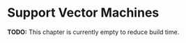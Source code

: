 # Support Vector Machines

**TODO:** This chapter is currently empty to reduce build time.

<!-- ## `R` Packages -->

<!-- ```{r, message = FALSE, warning = FALSE} -->
<!-- library(randomForest) -->
<!-- library(caret) -->
<!-- library(kernlab) -->
<!-- ``` -->

<!-- For working with SVMs in `R` we will use the [kernlab package](https://cran.r-project.org/web/packages/kernlab/vignettes/kernlab.pdf) instead of `e1071`. For examples of `e1071` see the relevant chapter in ISL. We do not discuss the details of the method, however show how the method can be tuned. -->

<!-- ## Classification -->

<!-- SVMs are mostly used for classification. Note that they can be modified for regression but we will not do that here. Since we are performing classification, we will use accuracy as our metric. -->

<!-- ```{r} -->
<!-- accuracy = function(actual, predicted) { -->
<!--   mean(actual == predicted) -->
<!-- } -->
<!-- ``` -->

<!-- ## Linear, Separable Example -->

<!-- ### Data Simulation -->

<!-- ```{r} -->
<!-- sim_sep = function(n = 1000) { -->
<!--   x1 = runif(n) -->
<!--   x2 = runif(n) -->
<!--   keep = x1 + 0.1 < x2 | x1 - 0.1 > x2 -->
<!--   x1 = x1[keep] -->
<!--   x2 = x2[keep] -->
<!--   y = 1 * (x1 - x2 > 0) -->
<!--   y = ifelse(y == 1, "Orange", "Blue") -->
<!--   data.frame(y = as.factor(y), x1 = x1, x2 = x2) -->
<!-- } -->
<!-- ``` -->

<!-- ```{r} -->
<!-- set.seed(42) -->
<!-- train_data = sim_sep(n = 50) -->
<!-- plot(x2 ~ x1, data = train_data, col = as.character(y), pch = 19) -->
<!-- test_data = sim_sep(n = 500) -->
<!-- str(train_data) -->
<!-- ``` -->

<!-- ### Linear Kernel, Parameter `C` -->

<!-- ```{r} -->
<!-- lin_svm_fit = ksvm(y ~ ., data = train_data, kernel = 'vanilladot', C = 0.1) -->
<!-- plot(lin_svm_fit, data = train_data) -->

<!-- # train accuracy -->
<!-- accuracy(actual = train_data$y, -->
<!--          predicted = predict(lin_svm_fit, train_data)) -->

<!-- # test accuracy -->
<!-- accuracy(actual = test_data$y, -->
<!--          predicted = predict(lin_svm_fit, test_data)) -->
<!-- ``` -->

<!-- ```{r} -->
<!-- lin_svm_fit = ksvm(y ~ ., data = train_data, kernel = 'vanilladot', C = 1) -->
<!-- plot(lin_svm_fit, data = train_data) -->

<!-- # train accuracy -->
<!-- accuracy(actual = train_data$y, -->
<!--          predicted = predict(lin_svm_fit, train_data)) -->

<!-- # test accuracy -->
<!-- accuracy(actual = test_data$y, -->
<!--          predicted = predict(lin_svm_fit, test_data)) -->
<!-- ``` -->

<!-- ```{r} -->
<!-- lin_svm_fit = ksvm(y ~ ., data = train_data, kernel = 'vanilladot', C = 10) -->
<!-- plot(lin_svm_fit, data = train_data) -->

<!-- # train accuracy -->
<!-- accuracy(actual = train_data$y, -->
<!--          predicted = predict(lin_svm_fit, train_data)) -->

<!-- # test accuracy -->
<!-- accuracy(actual = test_data$y, -->
<!--          predicted = predict(lin_svm_fit, test_data)) -->
<!-- ``` -->

<!-- ### Radial Kernel -->

<!-- ```{r} -->
<!-- set.seed(42) -->
<!-- rad_svm_fit = ksvm(y ~ ., data = train_data, kernel = 'rbfdot', C = 1) -->
<!-- plot(rad_svm_fit, data = train_data) -->

<!-- # train accuracy -->
<!-- accuracy(actual = train_data$y, -->
<!--          predicted = predict(rad_svm_fit, train_data)) -->

<!-- # test accuracy -->
<!-- accuracy(actual = test_data$y, -->
<!--          predicted = predict(rad_svm_fit, test_data)) -->
<!-- ``` -->

<!-- ### Tuning with `caret` -->

<!-- ```{r} -->
<!-- svm_grid =  expand.grid(C = c(2 ^ (-5:5))) -->
<!-- svm_control = trainControl(method = "cv", number = 5, -->
<!--                            returnResamp = "all", verbose = FALSE) -->

<!-- set.seed(42) -->
<!-- lin_svm_fit = train(y ~ ., data = train_data, method = "svmLinear", -->
<!--                     trControl = svm_control, tuneGrid = svm_grid) -->

<!-- lin_svm_fit -->
<!-- lin_svm_fit$bestTune -->

<!-- # train accuracy -->
<!-- accuracy(actual = train_data$y, -->
<!--          predicted = predict(lin_svm_fit, train_data)) -->

<!-- # test accuracy -->
<!-- accuracy(actual = test_data$y, -->
<!--          predicted = predict(lin_svm_fit, test_data)) -->
<!-- ``` -->

<!-- ### Compare: Random Forest -->

<!-- ```{r} -->
<!-- set.seed(42) -->
<!-- rf_grid = expand.grid(mtry = 1:2) -->
<!-- rf_fit  = train(y ~ ., data = train_data, method = "rf", -->
<!--                 trControl = svm_control, tuneGrid = rf_grid) -->
<!-- rf_fit$bestTune -->

<!-- # train accuracy -->
<!-- accuracy(actual = train_data$y, -->
<!--          predicted = predict(rf_fit, train_data)) -->

<!-- # test accuracy -->
<!-- accuracy(actual = test_data$y, -->
<!--          predicted = predict(rf_fit, test_data)) -->
<!-- ``` -->

<!-- ## Non-Linear, Non-Separable Example -->

<!-- ### Data Simulation -->

<!-- ```{r} -->
<!-- sim_rad = function(n = 1000) { -->
<!--   x1 = runif(n, -1, 1) -->
<!--   x2 = runif(n, -1, 1) -->
<!--   y = 1 * (x1 ^ 2 + x2 ^ 2 + rnorm(n, 0, 0.25) < 0.5) -->
<!--   y = ifelse(y == 1, "Orange", "Blue") -->
<!--   data.frame(y = as.factor(y), x1 = x1, x2 = x2) -->
<!-- } -->
<!-- ``` -->

<!-- ```{r} -->
<!-- set.seed(42) -->
<!-- train_data = sim_rad(n = 250) -->
<!-- plot(x2 ~ x1, data = train_data, col = as.character(y), pch = 19) -->
<!-- test_data = sim_rad(n = 2000) -->
<!-- ``` -->

<!-- ### Radial Kernel, Parameter `C` -->

<!-- ```{r} -->
<!-- rad_svm_fit = ksvm(y ~., data = train_data, kernel = 'rbfdot', -->
<!--                    C = 0.1, kpar = list(sigma = 1)) -->
<!-- plot(rad_svm_fit, data = train_data) -->

<!-- # train accuracy -->
<!-- accuracy(actual = train_data$y, -->
<!--          predicted = predict(rad_svm_fit, train_data)) -->

<!-- # test accuracy -->
<!-- accuracy(actual = test_data$y, -->
<!--          predicted = predict(rad_svm_fit, test_data)) -->
<!-- ``` -->

<!-- ```{r} -->
<!-- rad_svm_fit = ksvm(y ~., data = train_data, kernel = 'rbfdot', -->
<!--                    C = 1, kpar = list(sigma = 1)) -->
<!-- plot(rad_svm_fit, data = train_data) -->

<!-- # train accuracy -->
<!-- accuracy(actual = train_data$y, -->
<!--          predicted = predict(rad_svm_fit, train_data)) -->

<!-- # test accuracy -->
<!-- accuracy(actual = test_data$y, -->
<!--          predicted = predict(rad_svm_fit, test_data)) -->
<!-- ``` -->


<!-- ```{r} -->
<!-- rad_svm_fit = ksvm(y ~., data = train_data, kernel = 'rbfdot', -->
<!--                    C = 10, kpar = list(sigma = 1)) -->
<!-- plot(rad_svm_fit, data = train_data) -->

<!-- # train accuracy -->
<!-- accuracy(actual = train_data$y, -->
<!--          predicted = predict(rad_svm_fit, train_data)) -->

<!-- # test accuracy -->
<!-- accuracy(actual = test_data$y, -->
<!--          predicted = predict(rad_svm_fit, test_data)) -->
<!-- ``` -->

<!-- ### Radial Kernel, Parameter `sigma` -->

<!-- ```{r} -->
<!-- rad_svm_fit = ksvm(y ~., data = train_data, kernel = 'rbfdot', -->
<!--                    C = 1, kpar = list(sigma = 0.5)) -->
<!-- plot(rad_svm_fit, data = train_data) -->

<!-- # train accuracy -->
<!-- accuracy(actual = train_data$y, -->
<!--          predicted = predict(rad_svm_fit, train_data)) -->

<!-- # test accuracy -->
<!-- accuracy(actual = test_data$y, -->
<!--          predicted = predict(rad_svm_fit, test_data)) -->
<!-- ``` -->

<!-- ```{r} -->
<!-- rad_svm_fit = ksvm(y ~., data = train_data, kernel = 'rbfdot', -->
<!--                    C = 1, kpar = list(sigma = 1)) -->
<!-- plot(rad_svm_fit, data = train_data) -->

<!-- # train accuracy -->
<!-- accuracy(actual = train_data$y, -->
<!--          predicted = predict(rad_svm_fit, train_data)) -->

<!-- # test accuracy -->
<!-- accuracy(actual = test_data$y, -->
<!--          predicted = predict(rad_svm_fit, test_data)) -->
<!-- ``` -->

<!-- ```{r} -->
<!-- rad_svm_fit = ksvm(y ~., data = train_data, kernel = 'rbfdot', -->
<!--                    C = 1, kpar = list(sigma = 2)) -->
<!-- plot(rad_svm_fit, data = train_data) -->

<!-- # train accuracy -->
<!-- accuracy(actual = train_data$y, -->
<!--          predicted = predict(rad_svm_fit, train_data)) -->

<!-- # test accuracy -->
<!-- accuracy(actual = test_data$y, -->
<!--          predicted = predict(rad_svm_fit, test_data)) -->
<!-- ``` -->

<!-- ### Radial Kernel, Tuning -->

<!-- ```{r} -->
<!-- svm_grid = expand.grid(   C = c(2 ^ (-5:5)), -->
<!--                       sigma = c(2 ^ (-3:3))) -->

<!-- set.seed(42) -->
<!-- rad_svm_fit = train(y ~ ., data = train_data, method = "svmRadial", -->
<!--                     trControl = svm_control, tuneGrid = svm_grid) -->
<!-- #rad_svm_fit -->
<!-- rad_svm_fit$bestTune -->
<!-- ``` -->

<!-- ```{r} -->
<!-- rad_svm_fit = ksvm(y ~., data = train_data, kernel = 'rbfdot', -->
<!--                   C = 16, kpar = list(sigma = 0.25)) -->
<!-- plot(rad_svm_fit, data = train_data) -->

<!-- # train accuracy -->
<!-- accuracy(actual = train_data$y, -->
<!--          predicted = predict(rad_svm_fit, train_data)) -->

<!-- # test accuracy -->
<!-- accuracy(actual = test_data$y, -->
<!--          predicted = predict(rad_svm_fit, test_data)) -->
<!-- ``` -->

<!-- ### Polynomial Kernel, Tuning -->

<!-- ```{r} -->
<!-- set.seed(42) -->
<!-- poly_svm_fit = train(y ~ ., data = train_data, method = "svmPoly", -->
<!--                      trControl = svm_control) -->
<!-- #poly_svm_fit -->
<!-- poly_svm_fit$bestTune -->
<!-- ``` -->

<!-- ```{r} -->
<!-- poly_svm_fit = ksvm(y ~., data = train_data, kernel = 'polydot', -->
<!--                     C = 1, kpar = list(scale = 0.1, degree = 3)) -->
<!-- plot(poly_svm_fit, data = train_data) -->

<!-- # train accuracy -->
<!-- accuracy(actual = train_data$y, -->
<!--          predicted = predict(poly_svm_fit, train_data)) -->

<!-- # test accuracy -->
<!-- accuracy(actual = test_data$y, -->
<!--          predicted = predict(poly_svm_fit, test_data)) -->
<!-- ``` -->

<!-- ### Linear Kernel, Tuning -->

<!-- ```{r} -->
<!-- svm_grid =  expand.grid(C = c(2 ^ (-5:5))) -->
<!-- set.seed(42) -->
<!-- lin_svm_fit = train(y ~ ., data = train_data, method = "svmLinear", -->
<!--                     trControl = svm_control, tuneGrid = svm_grid) -->
<!-- lin_svm_fit -->
<!-- lin_svm_fit$bestTune -->
<!-- ``` -->

<!-- ```{r} -->
<!-- lin_svm_fit = ksvm(y ~., data = train_data, kernel = 'vanilladot', -->
<!--                    C = lin_svm_fit$bestTune) -->
<!-- plot(lin_svm_fit, data = train_data) -->

<!-- # train accuracy -->
<!-- accuracy(actual = train_data$y, -->
<!--          predicted = predict(lin_svm_fit, train_data)) -->

<!-- # test accuracy -->
<!-- accuracy(actual = test_data$y, -->
<!--          predicted = predict(lin_svm_fit, test_data)) -->
<!-- ``` -->

<!-- ### Compare: Random Forest -->

<!-- ```{r} -->
<!-- set.seed(42) -->
<!-- rf_grid = expand.grid(mtry = 1:2) -->
<!-- rf_fit = train(y ~ ., data = train_data, method = "rf", -->
<!--                trControl = svm_control, tuneGrid = rf_grid) -->
<!-- rf_fit$bestTune -->

<!-- # train accuracy -->
<!-- accuracy(actual = train_data$y, -->
<!--          predicted = predict(rf_fit, train_data)) -->

<!-- # test accuracy -->
<!-- accuracy(actual = test_data$y, -->
<!--          predicted = predict(rf_fit, test_data)) -->
<!-- ``` -->



<!-- ## External Links -->

<!-- - [SVM with Polynomial Kernel Visualization](https://www.youtube.com/watch?v=3liCbRZPrZA) - The kernel idea in one simple video. -->


<!-- ## RMarkdown -->

<!-- The RMarkdown file for this chapter can be found [**here**](21-svm.Rmd). The file was created using `R` version `r paste0(version$major, "." ,version$minor)` and the following packages: -->

<!-- - Base Packages, Attached -->

<!-- ```{r, echo = FALSE} -->
<!-- sessionInfo()$basePkgs -->
<!-- ``` -->

<!-- - Additional Packages, Attached -->

<!-- ```{r, echo = FALSE} -->
<!-- names(sessionInfo()$otherPkgs) -->
<!-- ``` -->

<!-- - Additional Packages, Not Attached -->

<!-- ```{r, echo = FALSE} -->
<!-- names(sessionInfo()$loadedOnly) -->
<!-- ``` -->



